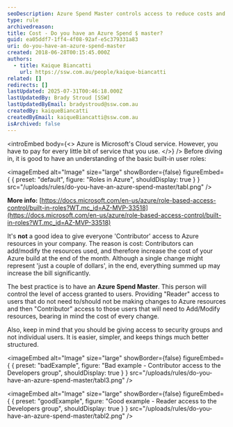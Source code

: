 ```yaml
---
seoDescription: Azure Spend Master controls access to reduce costs and streamline Azure management.
type: rule
archivedreason:
title: Cost - Do you have an Azure Spend $ master?
guid: ea05ddf7-1ff4-4f08-92af-e5c379331a83
uri: do-you-have-an-azure-spend-master
created: 2018-06-28T00:15:45.000Z
authors:
  - title: Kaique Biancatti
    url: https://ssw.com.au/people/kaique-biancatti
related: []
redirects: []
lastUpdated: 2025-07-31T00:46:18.000Z
lastUpdatedBy: Brady Stroud [SSW]
lastUpdatedByEmail: bradystroud@ssw.com.au
createdBy: kaiqueBiancatti
createdByEmail: kaiqueBiancatti@ssw.com.au
isArchived: false
---
```


<introEmbed
  body={<>
Azure is Microsoft's Cloud service. However, you have to pay for every little bit of service that you use.
  </>}
/>
Before diving in, it is good to have an understanding of the basic built-in user roles:


<imageEmbed
  alt="Image"
  size="large"
  showBorder={false}
  figureEmbed={ {
    preset: "default",
    figure: "Roles in Azure",
    shouldDisplay: true
  } }
  src="/uploads/rules/do-you-have-an-azure-spend-master/tabl.png"
/>


**More info:** [https://docs.microsoft.com/en-us/azure/role-based-access-control/built-in-roles?WT.mc_id=AZ-MVP-33518](https://docs.microsoft.com/en-us/azure/role-based-access-control/built-in-roles?WT.mc_id=AZ-MVP-33518)

It's **not** a good idea to give everyone 'Contributor' access to Azure resources in your company. The reason is cost: Contributors can add/modify the resources used, and therefore increase the cost of your Azure build at the end of the month. Although a single change might represent 'just a couple of dollars', in the end, everything summed up may increase the bill significantly.

The best practice is to have an **Azure Spend Master**. This person will control the level of access granted to users. Providing "Reader" access to users that do not need to/should not be making changes to Azure resources and then "Contributor" access to those users that will need to Add/Modify resources, bearing in mind the cost of every change.

Also, keep in mind that you should be giving access to security groups and not individual users. It is easier, simpler, and keeps things much better structured.

<imageEmbed
  alt="Image"
  size="large"
  showBorder={false}
  figureEmbed={ {
    preset: "badExample",
    figure: "Bad example - Contributor access to the Developers group",
    shouldDisplay: true
  } }
  src="/uploads/rules/do-you-have-an-azure-spend-master/tabl3.png"
/>


<imageEmbed
  alt="Image"
  size="large"
  showBorder={false}
  figureEmbed={ {
    preset: "goodExample",
    figure: "Good example - Reader access to the Developers group",
    shouldDisplay: true
  } }
  src="/uploads/rules/do-you-have-an-azure-spend-master/tabl2.png"
/>
